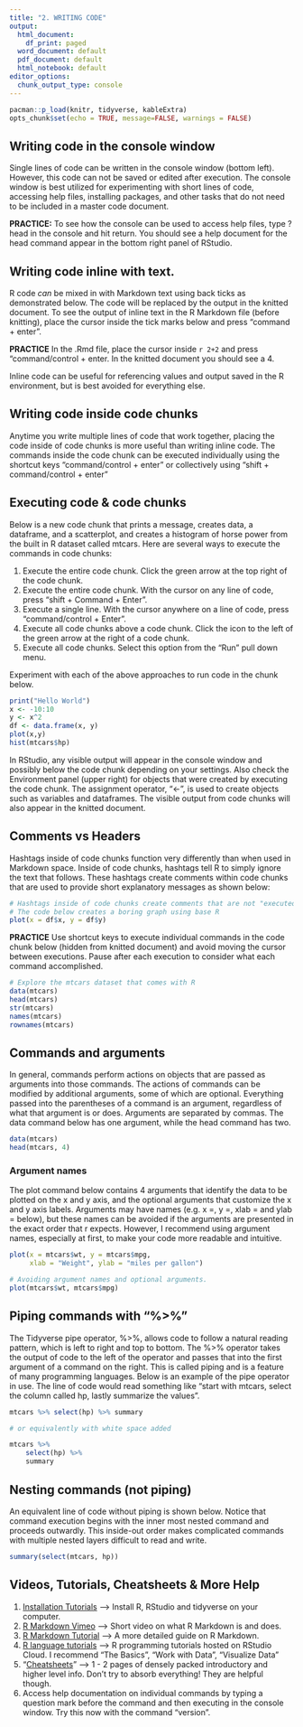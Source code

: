 ```yaml
---
title: "2. WRITING CODE"
output:
  html_document:
    df_print: paged
  word_document: default
  pdf_document: default
  html_notebook: default
editor_options:
  chunk_output_type: console
---
```


```r
pacman::p_load(knitr, tidyverse, kableExtra)
opts_chunk$set(echo = TRUE, message=FALSE, warnings = FALSE)
```

## Writing code in the console window

Single lines of code can be written in the console window (bottom left). However, this code can not be saved or edited after execution. The console window is best utilized for experimenting with short lines of code, accessing help files, installing packages, and other tasks that do not need to be included in a master code document. 

**PRACTICE:** To see how the console can be used to access help files, type ?head in the console and hit return. You should see a help document for the head command appear in the bottom right panel of RStudio.

## Writing code inline with text.

R code *can* be mixed in with Markdown text using back ticks as demonstrated below. The code will be replaced by the output in the knitted document. To see the output of inline text in the R Markdown file (before knitting), place the cursor inside the tick marks below and press "command + enter".

**PRACTICE** In the .Rmd file, place the cursor inside `r 2+2` and press "command/control + enter. In the knitted document you should see a 4. 

Inline code can be useful for referencing values and output saved in the R environment, but is best avoided for everything else.

## Writing code inside code chunks

Anytime you write multiple lines of code that work together, placing the code inside of code chunks is more useful than writing inline code. The commands inside the code chunk can be executed individually using the shortcut keys "command/control + enter" or collectively using "shift + command/control + enter"

## Executing code & code chunks

Below is a new code chunk that prints a message, creates data, a dataframe, and a scatterplot, and creates a histogram of horse power from the built in R dataset called mtcars. Here are several ways to execute the commands in code chunks:

1. Execute the entire code chunk. Click the green arrow at the top right of the code chunk.
2. Execute the entire code chunk. With the cursor on any line of code, press "shift + Command + Enter".
3. Execute a single line. With the cursor anywhere on a line of code, press "command/control + Enter". 
4. Execute all code chunks above a code chunk. Click the icon to the left of the green arrow at the right of a code chunk.
5. Execute all code chunks. Select this option from the "Run" pull down menu.

Experiment with each of the above approaches to run code in the chunk below.

```r
print("Hello World")
x <- -10:10
y <- x^2
df <- data.frame(x, y)
plot(x,y)
hist(mtcars$hp)
```

In RStudio, any visible output will appear in the console window and possibly below the code chunk depending on your settings. Also check the Environment panel (upper right) for objects that were created by executing the code chunk. The assignment operator, "<-", is used to create objects such as variables and dataframes. The visible output from code chunks will also appear in the knitted document. 

## Comments vs Headers

Hashtags inside of code chunks function very differently than when used in Markdown space. Inside of code chunks, hashtags tell R to simply ignore the text that follows. These hashtags create comments within code chunks that are used to provide short explanatory messages as shown below:

```r
# Hashtags inside of code chunks create comments that are not "executed".
# The code below creates a boring graph using base R
plot(x = df$x, y = df$y)
```


**PRACTICE** Use shortcut keys to execute individual commands in the code chunk below (hidden from knitted document) and avoid moving the cursor between executions. Pause after each execution to consider what each command accomplished.

```r
# Explore the mtcars dataset that comes with R
data(mtcars) 
head(mtcars) 
str(mtcars) 
names(mtcars) 
rownames(mtcars) 
```

## Commands and arguments

In general, commands perform actions on objects that are passed as arguments into those commands. The actions of commands can be modified by additional arguments, some of which are optional. Everything passed into the parentheses of a command is an argument, regardless of what that argument is or does. Arguments are separated by commas. The data command below has one argument, while the head command has two.  

```r
data(mtcars)
head(mtcars, 4)
```

### Argument names

The plot command below contains 4 arguments that identify the data to be plotted on the x and y axis, and the optional arguments that customize the x and y axis labels. Arguments may have names (e.g. x =, y =, xlab = and ylab = below), but these names can be avoided if the arguments are presented in the exact order that r expects. However, I recommend using argument names, especially at first, to make your code more readable and intuitive.

```r
plot(x = mtcars$wt, y = mtcars$mpg, 
     xlab = "Weight", ylab = "miles per gallon") 

# Avoiding argument names and optional arguments.
plot(mtcars$wt, mtcars$mpg) 
```


## Piping commands with "%>%"

The Tidyverse pipe operator, %>%, allows code to follow a natural reading pattern, which is left to right and top to bottom. The %>% operator takes the output of code to the left of the operator and passes that into the first argument of a command on the right. This is called piping and is a feature of many programming languages. Below is an example of the pipe operator in use. The line of code would read something like "start with mtcars, select the column called hp, lastly summarize the values".

```r
mtcars %>% select(hp) %>% summary

# or equivalently with white space added

mtcars %>%
    select(hp) %>%
    summary
```

## Nesting commands (not piping)

An equivalent line of code without piping is shown below. Notice that command execution begins with the inner most nested command and proceeds outwardly. This inside-out order makes complicated commands with multiple nested layers difficult to read and write.

```r
summary(select(mtcars, hp))
```

## Videos, Tutorials, Cheatsheets & More Help

1)  [Installation Tutorials](https://tutorials.shinyapps.io/00-setup/) --\> Install R, RStudio and tidyverse on your computer.
2)  [R Markdown Vimeo](https://vimeo.com/178485416) --\> Short video on what R Markdown is and does.
3)  [R Markdown Tutorial](https://rmarkdown.rstudio.com/lesson-1.html) --\> A more detailed guide on R Markdown.
4)  [R language tutorials](https://rstudio.cloud/learn/primers) --\> R programming tutorials hosted on RStudio Cloud. I recommend "The Basics", "Work with Data", "Visualize Data"
5)  "[Cheatsheets](https://rstudio.cloud/learn/cheat-sheets)" --\> 1 - 2 pages of densely packed introductory and higher level info. Don't try to absorb everything! They are helpful though.\
6)  Access help documentation on individual commands by typing a question mark before the command and then executing in the console window. Try this now with the command "version".